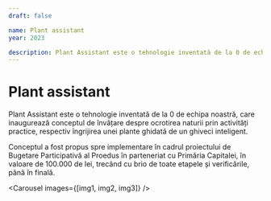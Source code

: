 ```yaml
---
draft: false

name: Plant assistant
year: 2023

description: Plant Assistant este o tehnologie inventată de la 0 de echipa noastră, care inaugurează conceptul de învățare despre ocrotirea naturii prin activități practice, respectiv îngrijirea unei plante ghidată de un ghiveci inteligent.
---
```




# Plant assistant

Plant Assistant este o tehnologie inventată de la 0 de echipa noastră, care inaugurează conceptul de învățare despre ocrotirea naturii prin activități practice, respectiv îngrijirea unei plante ghidată de un ghiveci inteligent.

Conceptul a fost propus spre implementare în cadrul proiectului de Bugetare Participativă al Proedus în parteneriat cu Primăria Capitalei, în valoare de 100.000 de lei, trecând cu brio de toate etapele și verificările, până în finală.

<Carousel images={[img1, img2, img3]} />
